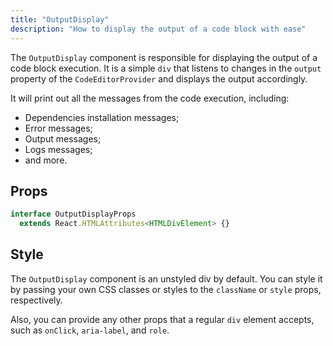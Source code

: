 ```yaml
---
title: "OutputDisplay"
description: "How to display the output of a code block with ease"
---
```


The `OutputDisplay` component is responsible for displaying the output of a code block execution. It is a simple `div` that listens to changes in the `output` property of the `CodeEditorProvider` and displays the output accordingly.

It will print out all the messages from the code execution, including:

- Dependencies installation messages;
- Error messages;
- Output messages;
- Logs messages;
- and more.

## Props

```ts
interface OutputDisplayProps
  extends React.HTMLAttributes<HTMLDivElement> {}
```

## Style

The `OutputDisplay` component is an unstyled div by default. You can style it by passing your own CSS classes or styles to the `className` or `style` props, respectively.

Also, you can provide any other props that a regular `div` element accepts, such as `onClick`, `aria-label`, and `role`.